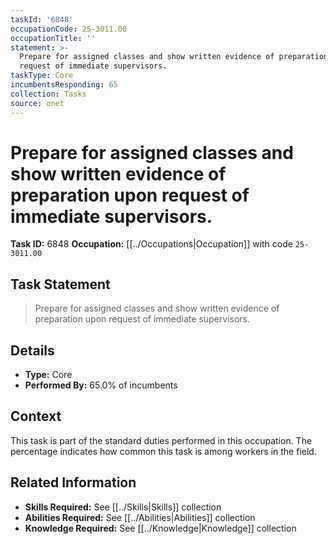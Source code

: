 ```yaml
---
taskId: '6848'
occupationCode: 25-3011.00
occupationTitle: ''
statement: >-
  Prepare for assigned classes and show written evidence of preparation upon
  request of immediate supervisors.
taskType: Core
incumbentsResponding: 65
collection: Tasks
source: onet
---
```

# Prepare for assigned classes and show written evidence of preparation upon request of immediate supervisors.

**Task ID:** 6848
**Occupation:** [[../Occupations|Occupation]] with code `25-3011.00`

## Task Statement

> Prepare for assigned classes and show written evidence of preparation upon request of immediate supervisors.

## Details

- **Type:** Core
- **Performed By:** 65.0% of incumbents

## Context

This task is part of the standard duties performed in this occupation. The percentage indicates how common this task is among workers in the field.

## Related Information

- **Skills Required:** See [[../Skills|Skills]] collection
- **Abilities Required:** See [[../Abilities|Abilities]] collection
- **Knowledge Required:** See [[../Knowledge|Knowledge]] collection
